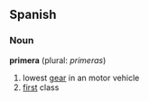 ==Spanish==

===Noun===

'''primera''' (plural: ''primeras'')

# lowest [[gear]] in an motor vehicle
# [[first]] class